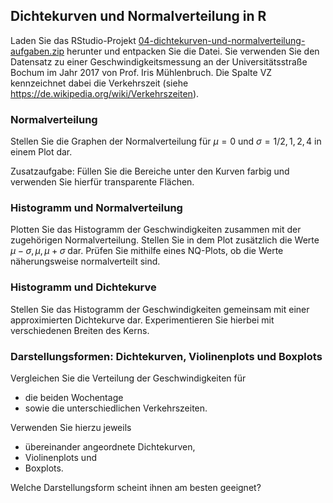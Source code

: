 ## Dichtekurven und Normalverteilung in R

Laden Sie das RStudio-Projekt [04-dichtekurven-und-normalverteilung-aufgaben.zip](04-dichtekurven-und-normalverteilung-aufgaben.zip) herunter und entpacken Sie die Datei. Sie verwenden Sie den Datensatz zu einer Geschwindigkeitsmessung an der Universitätsstraße Bochum im Jahr 2017 von Prof. Iris Mühlenbruch. Die Spalte VZ kennzeichnet dabei die Verkehrszeit (siehe <https://de.wikipedia.org/wiki/Verkehrszeiten>).

### Normalverteilung

Stellen Sie die Graphen der Normalverteilung für $\mu = 0$ und $\sigma = 1/2, 1, 2, 4$ in einem Plot dar.

Zusatzaufgabe: Füllen Sie die Bereiche unter den Kurven farbig und verwenden Sie hierfür transparente Flächen.

### Histogramm und Normalverteilung

Plotten Sie das Histogramm der Geschwindigkeiten zusammen mit der zugehörigen Normalverteilung. Stellen Sie in dem Plot zusätzlich die Werte $\mu - \sigma, \mu, \mu + \sigma$ dar. Prüfen Sie mithilfe eines NQ-Plots, ob die Werte näherungsweise normalverteilt sind.


### Histogramm und Dichtekurve

Stellen Sie das Histogramm der Geschwindigkeiten gemeinsam mit einer approximierten Dichtekurve dar. Experimentieren Sie hierbei mit verschiedenen Breiten des Kerns.


### Darstellungsformen: Dichtekurven, Violinenplots und Boxplots

Vergleichen Sie die Verteilung der Geschwindigkeiten für

-   die beiden Wochentage
-   sowie die unterschiedlichen Verkehrszeiten.

Verwenden Sie hierzu jeweils

-   übereinander angeordnete Dichtekurven,
-   Violinenplots und
-   Boxplots.

Welche Darstellungsform scheint ihnen am besten geeignet?
